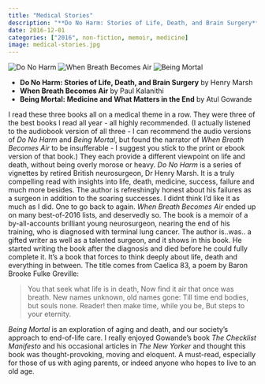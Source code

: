 ```yaml
---
title: "Medical Stories"
description: "**Do No Harm: Stories of Life, Death, and Brain Surgery** by Henry Marsh / \n**When Breath Becomes Air** by Paul Kalanithi / \n**Being Mortal: Medicine and What Matters in the End** by Atul Gowande"
date: 2016-12-01
categories: ["2016", non-fiction, memoir, medicine]
image: medical-stories.jpg
---
```

![Do No Harm](do-no-harm.jpg){fig-align="left"}
![When Breath Becomes Air](medical-stories.jpg){fig-align="center"}
![Being Mortal](being-mortal.jpg){fig-align="right"}

- **Do No Harm: Stories of Life, Death, and Brain Surgery** by Henry Marsh 
- **When Breath Becomes Air** by Paul Kalanithi 
- **Being Mortal: Medicine and What Matters in the End** by Atul Gowande 

I read these three books all on a medical theme in a row. They were three of the best books I read all year - all highly recommended. (I actually listened to the audiobook version of all three - I can recommend the audio versions of *Do No Harm* and *Being Mortal*, but found the narrator of *When Breath Becomes Air* to be insufferable - I suggest you stick to the print or ebook version of that book.) They each provide a different viewpoint on life and death, without being overly morose or heavy.
*Do No Harm* is a series of vignettes by retired British neurosurgeon, Dr Henry Marsh. It is a truly compelling read with insights into life, death, medicine, success, failure and much more besides. The author is refreshingly honest about his failures as a surgeon in addition to the soaring successes. I didnt think I'd like it as much as I did. One to go back to again.
*When Breath Becomes Air* ended up on many best-of-2016 lists, and deservedly so. The book is a memoir of a by-all-accounts brilliant young neurosurgeon, nearing the end of his training, who is diagnosed with terminal lung cancer. The author is..was.. a gifted writer as well as a talented surgeon, and it shows in this book. He started writing the book after the diagnosis and died before he could fully complete it. It's a book that forces to think deeply about life, death and everything in between. The title comes from Caelica 83, a poem by Baron Brooke Fulke Greville:

> You that seek what life is in death, 
> Now find it air that once was breath. 
> New names unknown, old names gone:
> Till time end bodies, but souls none.
>             Reader! then make time, while you be, 
>             But steps to your eternity.

*Being Mortal* is an exploration of aging and death, and our society's approach to end-of-life care. I really enjoyed Gowande's book *The Checklist Manifesto* and his occasional articles in *The New Yorker* and thought this book was thought-provoking, moving and eloquent. A must-read, especially for those of us with aging parents, or indeed anyone who hopes to live to an old age. 